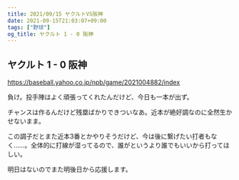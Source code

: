 ```yaml
---
title: 2021/09/15 ヤクルトVS阪神
date: 2021-09-15T21:03:07+09:00
tags: ["野球"]
og_title: ヤクルト 1 - 0 阪神
---
```


## ヤクルト 1 - 0 阪神

https://baseball.yahoo.co.jp/npb/game/2021004882/index

負け。投手陣はよく頑張ってくれたんだけど、今日も一本が出ず。

チャンスは作るんだけど残塁ばかりできついなあ。近本が絶好調なのに全然生かせないまま。

この調子だとまた近本3番とかやりそうだけど、今は後に繋げたい打者もなく……。全体的に打線が湿ってるので、誰がというより誰でもいいから打ってほしい。

明日はないのでまた明後日から応援します。